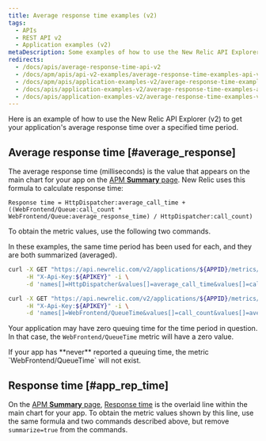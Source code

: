 ```yaml
---
title: Average response time examples (v2)
tags:
  - APIs
  - REST API v2
  - Application examples (v2)
metaDescription: Some examples of how to use the New Relic API Explorer (v2) to get your app's average application response time.
redirects:
  - /docs/apis/average-response-time-api-v2
  - /docs/apm/apis/api-v2-examples/average-response-time-examples-api-v2
  - /docs/apm/apis/application-examples-v2/average-response-time-examples-api-v2
  - /docs/apis/application-examples-v2/average-response-time-examples-api-v2
  - /docs/apis/application-examples-v2/average-response-time-examples-v2
---
```


Here is an example of how to use the New Relic API Explorer (v2) to get your application's average response time over a specified time period.

## Average response time [#average_response]

The average response time (milliseconds) is the value that appears on the main chart for your app on the [APM **Summary** page](/docs/applications-menu/applications-overview). New Relic uses this formula to calculate response time:

```
Response time = HttpDispatcher:average_call_time + ((WebFrontend/Queue:call_count * WebFrontend/Queue:average_response_time) / HttpDispatcher:call_count)
```

To obtain the metric values, use the following two commands.

In these examples, the same time period has been used for each, and they are both summarized (averaged).

```bash
curl -X GET "https://api.newrelic.com/v2/applications/${APPID}/metrics/data.xml" \
     -H "X-Api-Key:${APIKEY}" -i \
     -d 'names[]=HttpDispatcher&values[]=average_call_time&values[]=call_count&from=2014-03-01T20:59:00+00:00&to=2014-03-01T21:59:00+00:00&summarize=true'
```

```bash
curl -X GET "https://api.newrelic.com/v2/applications/${APPID}/metrics/data.xml" \
     -H "X-Api-Key:${APIKEY}" -i \
     -d 'names[]=WebFrontend/QueueTime&values[]=call_count&values[]=average_response_time&from=2014-03-01T20:59:00+00:00&to=2014-03-01T21:59:00+00:00&summarize=true'
```

Your application may have zero queuing time for the time period in question. In that case, the `WebFrontend/QueueTime` metric will have a zero value.

<Callout variant="tip">
  If your app has **never** reported a queuing time, the metric `WebFrontend/QueueTime` will not exist.
</Callout>

## Response time [#app_rep_time]

On the [APM **Summary** page](/docs/applications-menu/applications-overview), [Response time](/docs/data-analysis/user-interface-functions/view-your-data/response-time) is the overlaid line within the main chart for your app. To obtain the metric values shown by this line, use the same formula and two commands described above, but remove `summarize=true` from the commands.
